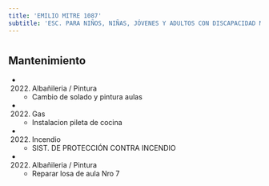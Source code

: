 ```yaml
---
title: 'EMILIO MITRE 1087'
subtitle: 'ESC. PARA NIÑOS, NIÑAS, JÓVENES Y ADULTOS CON DISCAPACIDAD MENTAL Y FORMACIÓN INTEGRAL N° 01 ALFONSINA STORNI'
---
```


#


## Mantenimiento

*  (2022) Albañileria / Pintura 
    + Cambio de solado y pintura aulas

*  (2022) Gas 
    + Instalacion pileta de cocina

*  (2022) Incendio 
    + SIST. DE PROTECCIÓN CONTRA INCENDIO

*  (2022) Albañileria / Pintura 
    + Reparar losa de aula Nro 7



